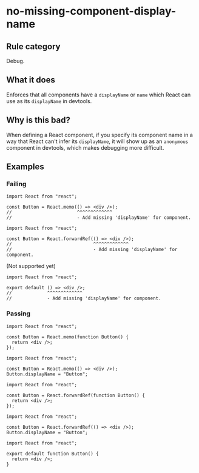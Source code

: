 # no-missing-component-display-name

## Rule category

Debug.

## What it does

Enforces that all components have a `displayName` or `name` which React can use as its `displayName` in devtools.

## Why is this bad?

When defining a React component, if you specify its component name in a way that React can't infer its `displayName`, it will show up as an `anonymous` component in devtools, which makes debugging more difficult.

## Examples

### Failing

```tsx
import React from "react";

const Button = React.memo(() => <div />);
//                        ^^^^^^^^^^^^^
//                        - Add missing 'displayName' for component.
```

```tsx
import React from "react";

const Button = React.forwardRef(() => <div />);
//                              ^^^^^^^^^^^^^
//                              - Add missing 'displayName' for component.
```

(Not supported yet)

```tsx
import React from "react";

export default () => <div />;
//             ^^^^^^^^^^^^^
//             - Add missing 'displayName' for component.
```

### Passing

```tsx
import React from "react";

const Button = React.memo(function Button() {
  return <div />;
});
```

```tsx
import React from "react";

const Button = React.memo(() => <div />);
Button.displayName = "Button";
```

```tsx
import React from "react";

const Button = React.forwardRef(function Button() {
  return <div />;
});
```

```tsx
import React from "react";

const Button = React.forwardRef(() => <div />);
Button.displayName = "Button";
```

```tsx
import React from "react";

export default function Button() {
  return <div />;
}
```
